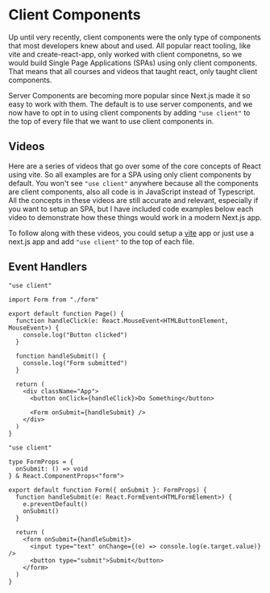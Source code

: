 # Client Components 

Up until very recently, client components were the only type of components that most developers knew about and used. All popular react tooling, like vite and create-react-app, only worked with client componetns, so we would build Single Page Applications (SPAs) using only client components. That means that all courses and videos that taught react, only taught client components.

Server Components are becoming more popular since Next.js made it so easy to work with them. The default is to use server components, and we now have to opt in to using client components by adding `"use client"` to the top of every file that we want to use client components in. 

## Videos

Here are a series of videos that go over some of the core concepts of React using vite. So all examples are for a SPA using only client components by default. You won't see `"use client"` anywhere because all the components are client components, also all code is in JavaScript instead of Typescript. All the concepts in these videos are still accurate and relevant, especially if you want to setup an SPA, but I have included code examples below each video to demonstrate how these things would work in a modern Next.js app.

To follow along with these videos, you could setup a [vite](https://www.youtube.com/watch?v=-DTUdOJv8w8) app or just use a next.js app and add `"use client"` to the top of each file. 

## Event Handlers 

<YouTube videoId="lE31_0cXeAg" startTime={230} />


```page.tsx 
"use client"

import Form from "./form"

export default function Page() {
  function handleClick(e: React.MouseEvent<HTMLButtonElement, MouseEvent>) {
    console.log("Button clicked")
  }

  function handleSubmit() {
    console.log("Form submitted")
  }

  return (
    <div className="App">
      <button onClick={handleClick}>Do Something</button>

      <Form onSubmit={handleSubmit} />
    </div>
  )
}
```

```form.tsx 
"use client"

type FormProps = {
  onSubmit: () => void
} & React.ComponentProps<"form">

export default function Form({ onSubmit }: FormProps) {
  function handleSubmit(e: React.FormEvent<HTMLFormElement>) {
    e.preventDefault()
    onSubmit()
  }

  return (
    <form onSubmit={handleSubmit}>
      <input type="text" onChange={(e) => console.log(e.target.value)} />
      <button type="submit">Submit</button>
    </form>
  )
}
```